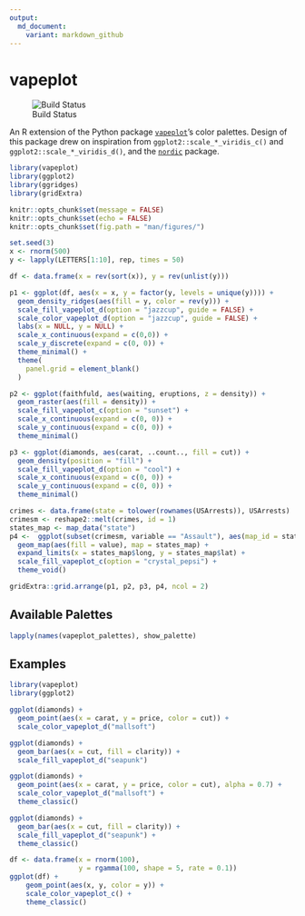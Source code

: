 ```yaml
---
output:
  md_document:
    variant: markdown_github
---
```


# vapeplot

![Build Status](https://travis-ci.org/seasmith/vapeplot.svg?branch=master)

An R extension of the Python package [`vapeplot`](https://github.com/dantaki/vapeplot)'s color palettes. Design of this package drew on inspiration from `ggplot2::scale_*_viridis_c()` and `ggplot2::scale_*_viridis_d()`, and the [`nordic`](http://github.com/jkaupp/nord) package.

```r
library(vapeplot)
library(ggplot2)
library(ggridges)
library(gridExtra)

knitr::opts_chunk$set(message = FALSE)
knitr::opts_chunk$set(echo = FALSE)
knitr::opts_chunk$set(fig.path = "man/figures/")
```

```r
set.seed(3)
x <- rnorm(500)
y <- lapply(LETTERS[1:10], rep, times = 50)

df <- data.frame(x = rev(sort(x)), y = rev(unlist(y)))

p1 <- ggplot(df, aes(x = x, y = factor(y, levels = unique(y)))) +
  geom_density_ridges(aes(fill = y, color = rev(y))) +
  scale_fill_vapeplot_d(option = "jazzcup", guide = FALSE) +
  scale_color_vapeplot_d(option = "jazzcup", guide = FALSE) +
  labs(x = NULL, y = NULL) +
  scale_x_continuous(expand = c(0,0)) +
  scale_y_discrete(expand = c(0, 0)) +
  theme_minimal() +
  theme(
    panel.grid = element_blank()
  )
```

```r
p2 <- ggplot(faithfuld, aes(waiting, eruptions, z = density)) +
  geom_raster(aes(fill = density)) +
  scale_fill_vapeplot_c(option = "sunset") +
  scale_x_continuous(expand = c(0, 0)) +
  scale_y_continuous(expand = c(0, 0)) +
  theme_minimal()
```

```r
p3 <- ggplot(diamonds, aes(carat, ..count.., fill = cut)) +
  geom_density(position = "fill") +
  scale_fill_vapeplot_d(option = "cool") +
  scale_x_continuous(expand = c(0, 0)) +
  scale_y_continuous(expand = c(0, 0)) +
  theme_minimal()
```

```r
crimes <- data.frame(state = tolower(rownames(USArrests)), USArrests)
crimesm <- reshape2::melt(crimes, id = 1)
states_map <- map_data("state")
p4 <-  ggplot(subset(crimesm, variable == "Assault"), aes(map_id = state)) +
  geom_map(aes(fill = value), map = states_map) +
  expand_limits(x = states_map$long, y = states_map$lat) +
  scale_fill_vapeplot_c(option = "crystal_pepsi") +
  theme_void()
```

```r
gridExtra::grid.arrange(p1, p2, p3, p4, ncol = 2)
```

## Available Palettes

```r
lapply(names(vapeplot_palettes), show_palette)
```

## Examples

```r
library(vapeplot)
library(ggplot2)

ggplot(diamonds) +
  geom_point(aes(x = carat, y = price, color = cut)) +
  scale_color_vapeplot_d("mallsoft")

ggplot(diamonds) +
  geom_bar(aes(x = cut, fill = clarity)) +
  scale_fill_vapeplot_d("seapunk")
```

```r
ggplot(diamonds) +
  geom_point(aes(x = carat, y = price, color = cut), alpha = 0.7) +
  scale_color_vapeplot_d("mallsoft") +
  theme_classic()

ggplot(diamonds) +
  geom_bar(aes(x = cut, fill = clarity)) +
  scale_fill_vapeplot_d("seapunk") +
  theme_classic()

df <- data.frame(x = rnorm(100),
                 y = rgamma(100, shape = 5, rate = 0.1))
ggplot(df) +
    geom_point(aes(x, y, color = y)) +
    scale_color_vapeplot_c() +
    theme_classic()
```